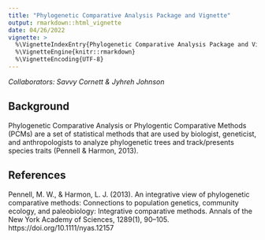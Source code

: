 ```yaml
---
title: "Phylogenetic Comparative Analysis Package and Vignette"
output: rmarkdown::html_vignette
date: 04/26/2022
vignette: >
  %\VignetteIndexEntry{Phylogenetic Comparative Analysis Package and Vignette}
  %\VignetteEngine{knitr::rmarkdown}
  %\VignetteEncoding{UTF-8}
---
```

*Collaborators: Savvy Cornett & Jyhreh Johnson*

## Background
Phylogenetic Comparative Analysis or Phylogentic Comparative Methods (PCMs) are a set of statistical methods that are used by biologist, geneticist, and anthropologists to analyze phylogenetic trees and track/presents species traits (Pennell & Harmon, 2013). 


## References 
Pennell, M. W., & Harmon, L. J. (2013). An integrative view of phylogenetic comparative methods: Connections to population genetics, community ecology, and paleobiology: Integrative comparative methods. Annals of the New York Academy of Sciences, 1289(1), 90–105. https://doi.org/10.1111/nyas.12157

